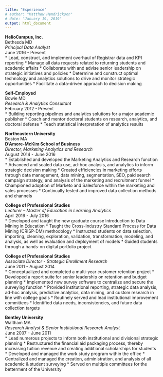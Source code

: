 ```yaml
---
title: "Experience"
# author: "Matthew Hendrickson"
# date: "January 19, 2019"
output: html_document
---
```


**HelioCampus, Inc.**  
Bethesda MD  
*Principal Data Analyst*  
June 2016 - Present  
* Lead, construct, and implement overhaul of Registrar data and KPI reporting
* Manage all data requests related to returning students and academic affairs
* Collaborate with and advise senior leadership on strategic initiatives and policies
* Determine and construct optimal technology and analytics solutions to drive and monitor strategic opportunities
* Facilitate a data-driven approach to decision making

**Self-Employed**  
Bowie MD  
*Research & Analytics Consultant*  
February 2012 - Present  
* Building reporting pipelines and analytics solutions for a major academic publisher
* Coach and mentor doctoral students on research, analytics, and doctoral defense
* Teach statistical interpretation of analytics results

**Northeastern University**  
Boston MA  
**D’Amore-McKim School of Business**  
*Director, Marketing Analytics and Research*  
August 2014 - June 2016  
* Established and developed the Marketing Analytics and Research function
* Advanced and scaled data use, ad-hoc analysis, and analytics to inform strategic decision making
* Created efficiencies in marketing efforts through data management, data mining, segmentation, SEO, paid search campaign strategy, and analysis of the marketing and recruitment funnel
* Championed adoption of Marketo and Salesforce within the marketing and sales processes
* Continually tested and improved data collection methods and channels

**College of Professional Studies**  
*Lecturer – Master of Education in Learning Analytics*  
April 2016 - July 2016  
* Developed and taught the new graduate course Introduction to Data Mining in Education
* Taught the Cross-Industry Standard Process for Data Mining (CRISP-DM) methodology
* Instructed students on data selection, importing, cleaning, exploration, validation, transformation, modeling, and analysis, as well as evaluation and deployment of models
* Guided students through a hands-on digital portfolio project

**College of Professional Studies**  
*Associate Director - Strategic Enrollment Research*  
June 2011 - August 2014  
* Conceptualized and completed a multi-year customer retention project
* Developed a report suite for senior leadership on retention and budget planning
* Implemented new survey software to centralize and secure the surveying function
* Provided institutional reporting, strategic data analysis, ad-hoc analysis, predictive analytics, data mining, and custom research in line with college goals
* Routinely served and lead institutional improvement committees
* Identified data needs, inconsistencies, and future data collection targets

**Bentley University**  
Waltham MA  
*Research Analyst & Senior Institutional Research Analyst*  
June 2007 - June 2011  
* Lead numerous projects to inform both institutional and divisional strategic planning
* Restructured the financial aid packaging process, thereby increasing tuition revenue and creating additional scholarships for students
* Developed and managed the work study program within the office
* Centralized and managed the creation, administration, and analysis of all academic & student surveying
* Served on multiple committees for the betterment of the University
